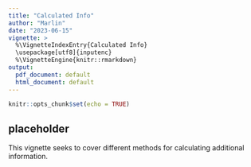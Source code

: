 ```yaml
---
title: "Calculated Info"
author: "Marlin"
date: "2023-06-15"
vignette: >
  %\VignetteIndexEntry{Calculated Info}
  \usepackage[utf8]{inputenc}
  %\VignetteEngine{knitr::rmarkdown}
output:
  pdf_document: default
  html_document: default
---
```


```r
knitr::opts_chunk$set(echo = TRUE)
```

## placeholder

This vignette seeks to cover different methods for calculating additional information.

```r

```

```r

```


```r
```